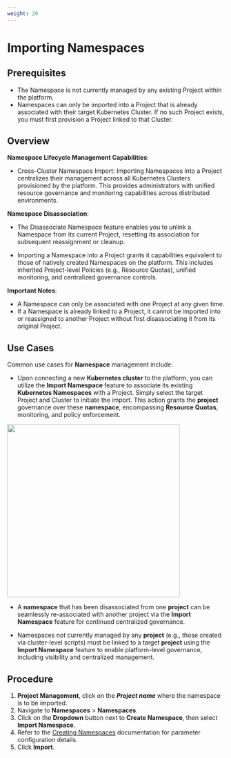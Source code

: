 ```yaml
---
weight: 20
---
```


# Importing Namespaces

## Prerequisites
- The Namespace is not currently managed by any existing Project within the platform.
- Namespaces can only be imported into a Project that is already associated with their target Kubernetes Cluster. If no such Project exists, you must first provision a Project linked to that Cluster.

## Overview

**Namespace Lifecycle Management Capabilities**:

- Cross-Cluster Namespace Import: Importing Namespaces into a Project centralizes their management across all Kubernetes Clusters provisioned by the platform. This provides administrators with unified resource governance and monitoring capabilities across distributed environments.

**Namespace Disassociation**: 
- The Disassociate Namespace feature enables you to unlink a Namespace from its current Project, resetting its association for subsequent reassignment or cleanup.

- Importing a Namespace into a Project grants it capabilities equivalent to those of natively created Namespaces on the platform. This includes inherited Project-level Policies (e.g., Resource Quotas), unified monitoring, and centralized governance controls.

**Important Notes**:

- A Namespace can only be associated with one Project at any given time.
- If a Namespace is already linked to a Project, it cannot be imported into or reassigned to another Project without first disassociating it from its original Project.

## Use Cases

Common use cases for **Namespace** management include:

- Upon connecting a new **Kubernetes cluster** to the platform, you can utilize the **Import Namespace** feature to associate its existing **Kubernetes Namespaces** with a Project. Simply select the target Project and Cluster to initiate the import. This action grants the **project** governance over these **namespace**, encompassing **Resource Quotas**, monitoring, and policy enforcement.
<img src="./assets/nsimport.svg" width="400" />

- A **namespace** that has been disassociated from one **project** can be seamlessly re-associated with another project via the **Import Namespace** feature for continued centralized governance.

- Namespaces not currently managed by any **project** (e.g., those created via cluster-level scripts) must be linked to a target **project** using the **Import Namespace** feature to enable platform-level governance, including visibility and centralized management.

## Procedure
1. **Project Management**, click on the ***Project name*** where the namespace is to be imported.
2. Navigate to **Namespaces** > **Namespaces**.
3. Click on the **Dropdown** button next to **Create Namespace**, then select **Import Namespace**.
4. Refer to the [Creating Namespaces](./create_namespace.mdx) documentation for parameter configuration details.
5. Click **Import**.
